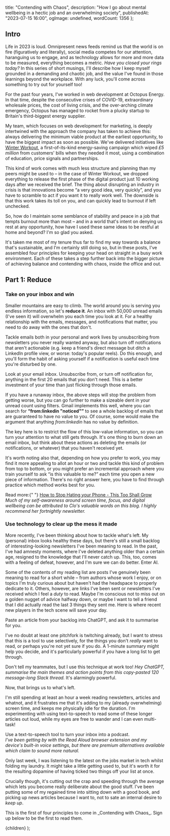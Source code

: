 
  title: "Contending with Chaos",
  description:
    "How I go about mental wellbeing in a hectic job and an overwhelming society",
  publishedAt: "2023-07-15 16:00",
  ogImage: undefined,
  wordCount: 1356
};

## Intro

Life in 2023 is loud. Omnipresent news feeds remind us that the world is on fire (figuratively and literally), social media competes for our attention, haranguing us to engage, and as technology allows for more and more data to be measured, everything becomes a metric. _Have you closed your rings today?_ In this series of short musings, I&apos;ll describe how I keep myself grounded in a demanding and chaotic job, and the value I&apos;ve found in those learnings beyond the workplace. With any luck, you&apos;ll come across something to try out for yourself too! 

For the past four years, I&apos;ve worked in web development at Octopus Energy. In that time, despite the consecutive crises of COVID-19, extraordinary wholesale prices, the cost of living crisis, and the over-arching climate emergency, Octopus has managed to rocket from a plucky startup to Britain&apos;s third-biggest energy supplier. 

My team, which focuses on web development for marketing, is deeply intertwined with the approach the company has taken to achieve this: always delivering the minimum viable product at the earliest opportunity, to have the biggest impact as soon as possible. We&apos;ve delivered initiatives like [Winter Workout](https://octopus.energy/blog/energy-saving-tips/), a first-of-its-kind energy-saving campaign which wiped _£5 million_ from customers&apos; bills when they needed it most, using a combination of education, price signals and partnerships.

This kind of work comes with much less structure and planning than my peers might be used to &ndash; in the case of Winter Workout, we dropped everything to release the first phase of the digital product just 10 working days after we received the brief. The thing about disrupting an industry in crisis is that innovations become &ldquo;a very good idea, very quickly&rdquo;, and you have to scramble to act if you want it to really work well. The downside is that this work takes its toll on you, and can quickly lead to burnout if left unchecked.

So, how do I maintain some semblance of stability and peace in a job that tempts burnout more than most &ndash; and in a world that&apos;s intent on denying us rest at any opportunity, how have I used these same ideas to be restful at home and beyond? I&apos;m so glad you asked.

It&apos;s taken me most of my tenure thus far to find my way towards a balance that&apos;s sustainable, and I&apos;m certainly still doing so, but in these posts, I&apos;ve assembled four principles for keeping your head on straight in a busy work environment. Each of these takes a step further back into the bigger picture of achieving balance and contending with chaos, inside the office and out.



## Part 1: Reduce

### Take on your inbox and win

Smaller mountains are easy to climb. The world around you is serving you endless information, so let&apos;s **reduce it**. An inbox with 50,000 unread emails (I&apos;ve seen it) will overwhelm you each time you look at it. For a healthy relationship with the emails, messages, and notifications that matter, you need to do away with the ones that don&apos;t.

Tackle emails both in your personal and work lives by unsubscribing from newsletters you never really wanted anyway, but also turn off notifications that aren&apos;t actionable (e.g. keep a friend&apos;s direct message but ditch a LinkedIn profile view, or worse: today&apos;s popular reels). Do this enough, and you&apos;ll form the habit of asking yourself if a notification is useful each time you&apos;re disturbed by one.

<Callout variant="blue">
  Look at your email inbox. Unsubscribe from, or turn off notification for, anything in the first 20 emails that you don&apos;t need. This is a better investment of your time than just flicking through those emails.
</Callout>

If you have a runaway inbox, the above steps will stop the problem from getting worse, but you can go further to make a sizeable dent in your unread count using filters. Gmail implements this well, where you can search for **&ldquo;from:linkedin "noticed"&rdquo;** to see a whole backlog of emails that are guaranteed to have no value to you. Of course, some would make the argument that anything *from:linkedin* has no value by definition.

The key here is to restrict the flow of this low-value information, so you can turn your attention to what still gets through. It&apos;s one thing to burn down an email inbox, but think about these actions as deleting the emails (or notifications, or whatever) that you haven&apos;t received yet.

It&apos;s worth noting also that, depending on how you prefer to work, you may find it more appealing to allot an hour or two and tackle this kind of problem from top to bottom, or you might prefer an incremental approach where you train yourself to ask &ldquo;is this valuable to me?&rdquo; each time you open a new piece of information. There&apos;s no right answer here, you have to find through practice which method works best for you.

<Callout variant="purple">
  Read more:{" "}
  <a href="https://thistooshallgrow.com/blog/stop-hating-phone" target="_blank">
    How to Stop Hating your Phone - This Too Shall Grow
  </a><br />
  <em>Much of my self-awareness around screen time, focus, and digital wellbeing can be attributed to Clo&apos;s valuable words on this blog. I highly recommend her fortnightly newsletter.</em>
</Callout>

### Use technology to clear up the mess it made

More recently, I&apos;ve been thinking about how to tackle what&apos;s left. My (personal) inbox looks healthy these days, but there&apos;s still a small backlog of interesting-looking newsletters I&apos;ve been meaning to read. In the past, I&apos;ve had amnesty moments, where I&apos;ve deleted anything older than a certain age, resigned to the knowledge that I&apos;ll never catch up. This, too, comes with a feeling of defeat, however, and I&apos;m sure we can do better. Enter AI.

Some of the contents of my reading list are posts I&apos;ve genuinely been meaning to read for a short while &ndash; from authors whose work I enjoy, or on topics I&apos;m truly curious about but haven&apos;t had the headspace to properly dedicate to it. Others, however, are links I&apos;ve been sent or newsletters I&apos;ve received which I feel a *duty* to read. Maybe I&apos;m conscious not to miss out on a golden nugget of advice halfway down, or maybe I want to tell a friend that I did actually read the last 3 things they sent me. Here is where recent new players in the tech scene will save your day.

<Callout variant="blue">
  Paste an article from your backlog into ChatGPT, and ask it to summarise for you.
</Callout>

I&apos;ve no doubt at least one pitchfork is twitching already, but I want to stress that this is a tool to use selectively, for the things you don&apos;t *really* want to read, or perhaps you&apos;re not yet sure if you do. A 1-minute summary might help you decide, and it&apos;s particularly powerful if you have a long list to get through.

Don&apos;t tell my teammates, but I use this technique at work too! _Hey ChatGPT, summarise the main themes and action points from this copy-pasted 120 message-long Slack thread._ It&apos;s alarmingly powerful.

Now, that brings us to what&apos;s left.

I&apos;m still spending at least an hour a week reading newsletters, articles and whatnot, and it frustrates me that it&apos;s adding to my (already overwhelming) screen time, and keeps me physically idle for the duration. I&apos;m experimenting with using text-to-speech to read some of these longer articles out loud, while my eyes are free to wander and I can even multi-task!

<Callout variant="blue">
  Use a text-to-speech tool to turn your inbox into a podcast.
  <br />
  <em>I&apos;ve been getting by with the Read Aloud browser extension and my device&apos;s built-in voice settings, but there are premium alternatives available which claim to sound more natural.</em>
</Callout>


Only last week, I was listening to the latest on the jobs market in tech whilst folding my laundry. It might take a little getting used to, but it&apos;s worth it for the resulting dopamine of having ticked two things off your list at once.

Crucially though, it&apos;s cutting out the crap and speeding through the average which lets you become really deliberate about the good stuff. I&apos;ve been putting some of my regained time into sitting down with a good book, and picking up news articles because I want to, not to sate an internal desire to _keep up_.

<Callout variant="yellow">
  This is the first of four principles to come in _Contending with Chaos_. Sign up below to be the first to read them. 
</Callout>


  <PostLayout meta={meta}>{children}</PostLayout>
);
